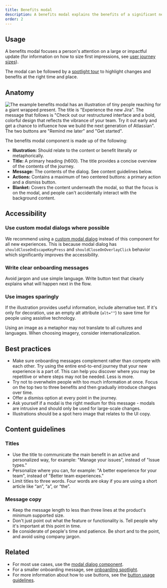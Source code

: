 ```yaml
---
title: Benefits modal
description: A benefits modal explains the benefits of a significant new feature or experience change.
order: 2
---
```


## Usage

A benefits modal focuses a person's attention on a large or impactful update (for information on how to size first impressions, see [user journey sizes](/patterns/first-impressions/user-journey-sizes/)).

The modal can be followed by a [spotlight tour](/components/onboarding/usage) to highlight changes and benefits at the right time and place.

## Anatomy

![The example benefits modal has an illustration of tiny people reaching for a giant wrapped present. The title is "Experience the new Jira". The message that follows is "Check out our restructured interface and a bold, colorful design that reflects the vibrance of your team. Try it out early and get a chance to influence how we build the next generation of Atlassian". The two buttons are "Remind me later" and "Get started".](images/benefits-modal-anatomy.png)

The benefits modal component is made up of the following:

- **Illustration:** Should relate to the content or benefit literally or metaphorically.
- **Title:** A primary heading (h600). The title provides a concise overview of the contents of the journey.
- **Message:** The contents of the dialog. See content guidelines below.
- **Actions:** Contains a maximum of two centered buttons: a primary action and a dismiss button.
  <!-- The main action should be self-describing action verbs ('Get started' instead of 'OK'). -->
  <!-- The above guidance seems to conflict with other guidance we have... maybe its OK since this is for the modal and not spotlight? -->
- **Blanket:** Covers the content underneath the modal, so that the focus is on the modal, and people can't accidentally interact with the background content.

## Accessibility

### Use custom modal dialogs where possible

We recommend using a [custom modal dialog](/components/modal-dialog/examples#custom-modal) instead of this component for all new experiences. This is because modal dialog has `shouldCloseOnEscapeKeyPress` and `shouldCloseOnOverlayClick` behavior which significantly improves the accessibility.

### Write clear onboarding messages

Avoid jargon and use simple language. Write button text that clearly explains what will happen next in the flow.

### Use images sparingly

If the illustration provides useful information, include alternative text. If it's only for decoration, use an empty alt attribute (`alt=""`) to save time for people using assistive technology.

Using an image as a metaphor may not translate to all cultures and languages. When choosing imagery, consider internationalization.

## Best practices

- Make sure onboarding messages complement rather than compete with each other. Try using the entire end-to-end journey that your new experience is a part of. This can help you discover where you may be repetitive or where steps may not be needed. Less is more.
- Try not to overwhelm people with too much information at once. Focus on the top two to three benefits and then gradually introduce changes over time.
- Offer a dismiss option at every point in the journey.
- Ask yourself if a modal is the right medium for this message - modals are intrusive and should only be used for large-scale changes.
- Illustrations should be a spot hero image that relates to the UI copy.

## Content guidelines

### Titles

- Use the title to communicate the main benefit in an active and personalized way, for example: "Manage your issues", instead of "Issue types."
- Personalize where you can, for example: "A better experience for your team", instead of "Better team experiences."
- Limit titles to three words. Four words are okay if you are using a short article like “an”, “a”, or “the”.

### Message copy

- Keep the message length to less than three lines at the product's minimum supported size.
- Don't just point out what the feature or functionality is. Tell people why it's important at this point in time.
- Be considerate of people's time and patience. Be short and to the point, and avoid using company jargon.

## Related

- For most use cases, use the [modal dialog component](/components/modal-dialog/examples).
- For a smaller onboarding message, see [onboarding spotlight](/components/onboarding/examples).
- For more information about how to use buttons, see the [button usage guidelines](/components/button/usage).

